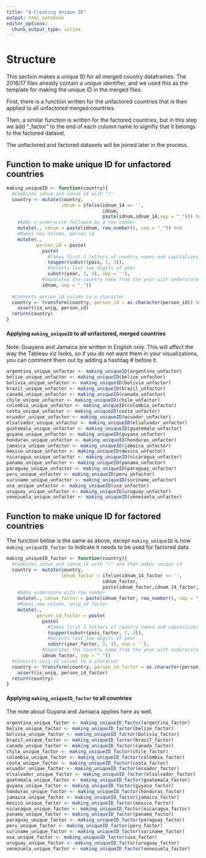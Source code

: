 ```yaml
---
title: "4-Creating Unique ID"
output: html_notebook
editor_options: 
  chunk_output_type: inline
---
```


# Structure
This section makes a unique ID for all merged country dataframes. The 2016/17 files already contain a unique identifier, and we used this as the template for making the unique ID in the merged files.

First, there is a function written for the unfactored countries that is then applied to all unfactored merged countries.

Then, a similar function is written for the factored countries, but in this step we add "_factor" to the end of each column name to signifiy that it belongs to the factored dataset.

The unfactored and factored datasets will be joined later in the process.

## Function to make unique ID for unfactored countries
```r
making_uniqueID <- function(country){
  #Combines idnum and idnum_14 with "/"
  country <- mutate(country,
                    idnum = ifelse(idnum_14 == '',
                                   idnum,
                                   paste(idnum,idnum_14,sep = "_"))) %>%
    #Adds a underscore followed by a row number
    mutate(., idnum = paste(idnum, row_number(), sep = "_")) %>% 
    #Makes new column, person_id
    mutate(.,
           person_id = paste(
             paste(
               #Takes first 3 letters of country names and capitalizes it
               toupper(substr(pais, 1, 3)),
               #Selects last two digits of year
               substr(year, 3, 4), sep = ''),
             #Separates the country name from the year with underscore
             idnum, sep = "_"))
  
  #Converts person_id column to a character
  country <- transform(country, person_id = as.character(person_id)) %>% 
    assert(is_uniq, person_id)
  return(country)
}
```

#### Applying `making_uniqueID` to all unfactored, merged countries
Note: Guayana and Jamaica are written in English only. This will affect the way the Tableau viz looks, so if you do not want them in your visualizations, you can comment them out by adding a hashtag # before it. 
```r
argentina_unique_unfactor <- making_uniqueID(argentina_unfactor)
belize_unique_unfactor <- making_uniqueID(belize_unfactor)
bolivia_unique_unfactor <- making_uniqueID(bolivia_unfactor)
brazil_unique_unfactor <- making_uniqueID(brazil_unfactor)
canada_unique_unfactor <- making_uniqueID(canada_unfactor)
chile_unique_unfactor <- making_uniqueID(chile_unfactor)
colombia_unique_unfactor <- making_uniqueID(colombia_unfactor)
costa_unique_unfactor <- making_uniqueID(costa_unfactor)
ecuador_unique_unfactor <- making_uniqueID(ecuador_unfactor)
elsalvador_unique_unfactor <- making_uniqueID(elsalvador_unfactor)
guatemala_unique_unfactor <- making_uniqueID(guatemala_unfactor)
guyana_unique_unfactor <- making_uniqueID(guyana_unfactor)
honduras_unique_unfactor <- making_uniqueID(honduras_unfactor)
jamaica_unique_unfactor <- making_uniqueID(jamaica_unfactor)
mexico_unique_unfactor <- making_uniqueID(mexico_unfactor)
nicaragua_unique_unfactor <- making_uniqueID(nicaragua_unfactor)
panama_unique_unfactor <- making_uniqueID(panama_unfactor)
paraguay_unique_unfactor <- making_uniqueID(paraguay_unfactor)
peru_unique_unfactor <- making_uniqueID(peru_unfactor)
suriname_unique_unfactor <- making_uniqueID(suriname_unfactor)
usa_unique_unfactor <- making_uniqueID(usa_unfactor)
uruguay_unique_unfactor <- making_uniqueID(uruguay_unfactor)
venezuela_unique_unfactor <- making_uniqueID(venezuela_unfactor)
```

## Function to make unique ID for factored countries
The function below is the same as above, except `making_uniqueID` is now `making_uniqueID_factor` to indicate it needs to be used for factored data
```r
making_uniqueID_factor <- function(country){
  #Combines idnum and idnum_14 with "/" and then makes unique id
  country <- mutate(country,
                    idnum_factor = ifelse(idnum_14_factor == '',
                                   idnum_factor,
                                   paste(idnum_factor,idnum_14_factor, sep = "_"))) %>%
    #Adds underscore with row number
    mutate(., idnum_factor = paste(idnum_factor, row_number(), sep = "_")) %>% 
    #Makes new column, uniq_id_factor
    mutate(.,
           person_id_factor = paste(
             paste(
               #Takes first 3 letters of country names and capitalizes it
               toupper(substr(pais_factor, 1, 3)),
               #Selects last two digits of year
               substr(year_factor, 3, 4), sep = ''),
             #Separates the country name from the year with underscore
             idnum_factor, sep = "_"))
  #Converts uniq_id column to a character
  country <- transform(country, person_id_factor = as.character(person_id_factor)) %>% 
    assert(is_uniq, person_id_factor)
  return(country)
}
```


#### Applying `making_uniqueID_factor` to all countries
The note about Guyana and Jamiaca applies here as well.
```r
argentina_unique_factor <- making_uniqueID_factor(argentina_factor)
belize_unique_factor <- making_uniqueID_factor(belize_factor)
bolivia_unique_factor <- making_uniqueID_factor(bolivia_factor)
brazil_unique_factor <- making_uniqueID_factor(brazil_factor)
canada_unique_factor <- making_uniqueID_factor(canada_factor)
chile_unique_factor <- making_uniqueID_factor(chile_factor)
colombia_unique_factor <- making_uniqueID_factor(colombia_factor)
costa_unique_factor <- making_uniqueID_factor(costa_factor)
ecuador_unique_factor <- making_uniqueID_factor(ecuador_factor)
elsalvador_unique_factor <- making_uniqueID_factor(elsalvador_factor)
guatemala_unique_factor <- making_uniqueID_factor(guatemala_factor)
guyana_unique_factor <- making_uniqueID_factor(guyana_factor)
honduras_unique_factor <- making_uniqueID_factor(honduras_factor)
jamaica_unique_factor <- making_uniqueID_factor(jamaica_factor)
mexico_unique_factor <- making_uniqueID_factor(mexico_factor)
nicaragua_unique_factor <- making_uniqueID_factor(nicaragua_factor)
panama_unique_factor <- making_uniqueID_factor(panama_factor)
paraguay_unique_factor <- making_uniqueID_factor(paraguay_factor)
peru_unique_factor <- making_uniqueID_factor(peru_factor)
suriname_unique_factor <- making_uniqueID_factor(suriname_factor)
usa_unique_factor <- making_uniqueID_factor(usa_factor)
uruguay_unique_factor <- making_uniqueID_factor(uruguay_factor)
venezuela_unique_factor <- making_uniqueID_factor(venezuela_factor)
```
